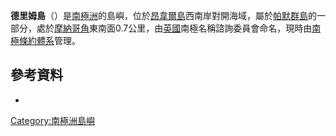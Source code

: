 {{Coord|64|44|S|64|14|W|display=title}}

'''德里姆島'''（{{lang-en|Dream Island}}）是[[南極洲|南極洲]]的島嶼，位於[[昂韋爾島|昂韋爾島]]西南岸對開海域，屬於[[帕默群島|帕默群島]]的一部分，處於[[摩納哥角|摩納哥角]]東南面0.7公里，由[[英國|英國]]南極名稱諮詢委員會命名，現時由[[南極條約體系|南極條約體系]]管理。

==參考資料==
*{{usgs-gazetteer}}

{{Antarctica-geo-stub}}
[[Category:南極洲島嶼|Category:南極洲島嶼]]